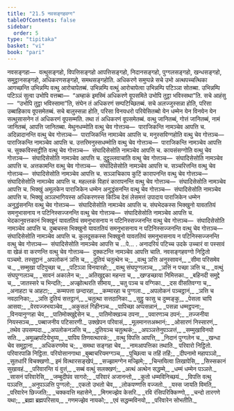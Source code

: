 ```yaml
---
title: "21.5 नवसङ्गहवग्ग"
tableOfContents: false
sidebar:
  order: 5
type: "tipitaka"
basket: "vi"
book: "pari"
---
```



<DynamicBreadcrumb />

<Division number="501" book="pari">

<Paragraph number="2434" book="pari">
नवसङ्गहा—  वत्थुसङ्गहो, विपत्तिसङ्गहो आपत्तिसङ्गहो, निदानसङ्गहो, पुग्गलसङ्गहो, खन्धसङ्गहो, समुट्ठानसङ्गहो, अधिकरणसङ्गहो, समथसङ्गहोति.
</Paragraph>

<Paragraph number="2435" book="pari">
अधिकरणे समुप्पन्ने सचे उभो अत्थपच्चत्थिका आगच्छन्ति उभिन्नम्पि वत्थु आरोचापेतब्बं. उभिन्नम्पि वत्थुं आरोचापेत्वा उभिन्नम्पि पटिञ्ञा सोतब्बा. उभिन्नम्पि पटिञ्ञं सुत्वा उभोपि वत्तब्बा—  “अम्हाकं इमस्मिं अधिकरणे वूपसमिते उभोपि तुट्ठा भविस्सथा”ति. सचे आहंसु—  “उभोपि तुट्ठा भविस्सामा”ति, संघेन तं अधिकरणं सम्पटिच्छितब्बं. सचे अलज्जुस्सन्ना होति, परिसा उब्बाहिकाय वूपसमेतब्बं. सचे बालुस्सन्ना होति, परिसा विनयधरो परियेसितब्बो येन धम्मेन येन विनयेन येन सत्थुसासनेन तं अधिकरणं वूपसम्मति. तथा तं अधिकरणं वूपसमेतब्बं.
</Paragraph>

<Paragraph number="2436" book="pari">
वत्थु जानितब्बं, गोत्तं जानितब्बं, नामं जानितब्बं, आपत्ति जानितब्बा.
</Paragraph>

<Paragraph number="2437" book="pari">
मेथुनधम्मोति वत्थु चेव गोत्तञ्च—  पाराजिकन्ति नामञ्चेव आपत्ति च.
</Paragraph>

<Paragraph number="2438" book="pari">
अदिन्नादानन्ति वत्थु चेव गोत्तञ्च—  पाराजिकन्ति नामञ्चेव आपत्ति च.
</Paragraph>

<Paragraph number="2439" book="pari">
मनुस्सविग्गहोति वत्थु चेव गोत्तञ्च—  पाराजिकन्ति नामञ्चेव आपत्ति च.
</Paragraph>

<Paragraph number="2440" book="pari">
उत्तरिमनुस्सधम्मोति वत्थु चेव गोत्तञ्च—  पाराजिकन्ति नामञ्चेव आपत्ति च.
</Paragraph>

<Paragraph number="2441" book="pari">
सुक्कविस्सट्ठीति वत्थु चेव गोत्तञ्च—  संघादिसेसोति नामञ्चेव आपत्ति च.
</Paragraph>

<Paragraph number="2442" book="pari">
कायसंसग्गोति वत्थु चेव गोत्तञ्च—  संघादिसेसोति नामञ्चेव आपत्ति च.
</Paragraph>

<Paragraph number="2443" book="pari">
दुट्ठुल्लवाचाति वत्थु चेव गोत्तञ्च—  संघादिसेसोति नामञ्चेव आपत्ति च.
</Paragraph>

<Paragraph number="2444" book="pari">
अत्तकामन्ति वत्थु चेव गोत्तञ्च—  संघादिसेसोति नामञ्चेव आपत्ति च.
</Paragraph>

<Paragraph number="2445" book="pari">
सञ्चरित्तन्ति वत्थु चेव गोत्तञ्च—  संघादिसेसोति नामञ्चेव आपत्ति च.
</Paragraph>

<Paragraph number="2446" book="pari">
सञ्ञाचिकाय कुटिं कारापनन्ति वत्थु चेव गोत्तञ्च—  संघादिसेसोति नामञ्चेव आपत्ति च.
</Paragraph>

<Paragraph number="2447" book="pari">
महल्लकं विहारं कारापनन्ति वत्थु चेव गोत्तञ्च—  संघादिसेसोति नामञ्चेव आपत्ति च.
</Paragraph>

<Paragraph number="2448" book="pari">
भिक्खुं अमूलकेन पाराजिकेन धम्मेन अनुद्धंसनन्ति वत्थु चेव गोत्तञ्च—  संघादिसेसोति नामञ्चेव आपत्ति च.
</Paragraph>

<Paragraph number="2449" book="pari">
भिक्खुं अञ्ञभागियस्स अधिकरणस्स किञ्चि देसं लेसमत्तं उपादाय पाराजिकेन धम्मेन अनुद्धंसनन्ति वत्थु चेव गोत्तञ्च—  संघादिसेसोति नामञ्चेव आपत्ति च.
</Paragraph>

<Paragraph number="2450" book="pari">
संघभेदकस्स भिक्खुनो यावततियं समनुभासनाय न पटिनिस्सज्जनन्ति वत्थु चेव गोत्तञ्च—  संघादिसेसोति नामञ्चेव आपत्ति च.
</Paragraph>

<Paragraph number="2451" book="pari">
भेदकानुवत्तकानं भिक्खूनं यावततियं समनुभासनाय न पटिनिस्सज्जनन्ति वत्थु चेव गोत्तञ्च—  संघादिसेसोति नामञ्चेव आपत्ति च.
</Paragraph>

<Paragraph number="2452" book="pari">
दुब्बचस्स भिक्खुनो यावततियं समनुभासनाय न पटिनिस्सज्जनन्ति वत्थु चेव गोत्तञ्च—  संघादिसेसोति नामञ्चेव आपत्ति च.
</Paragraph>

<Paragraph number="2453" book="pari">
कुलदूसकस्स भिक्खुनो यावततियं समनुभासनाय न पटिनिस्सज्जनन्ति वत्थु चेव गोत्तञ्च—  संघादिसेसोति नामञ्चेव आपत्ति च …पे… .
</Paragraph>

<Paragraph number="2454" book="pari">
अनादरियं पटिच्च उदके उच्चारं वा पस्सावं वा खेळं वा करणन्ति वत्थु चेव गोत्तञ्च—  दुक्कटन्ति नामञ्चेव आपत्ति चाति.

</Paragraph>
</Division>

<Paragraph number="2455" type="center" book="pari">
नवसङ्गहवग्गो निट्ठितो पञ्चमो.



</Paragraph>

<Paragraph number="2456" type="center" book="pari">
तस्सुद्दानं


</Paragraph>

<Paragraph number="2457" type="verses" book="pari">
_अपलोकनं ञत्ति च,_  
_दुतियं चतुत्थेन च;_  
_वत्थु ञत्ति अनुस्सावनं,_  
_सीमा परिसमेव च._  

</Paragraph>

<Paragraph number="2458" type="verses" book="pari">
_सम्मुखा पटिपुच्छा च,_  
_पटिञ्ञा विनयारहो;_  
_वत्थु संघपुग्गलञ्च,_  
_ञत्तिं न पच्छा ञत्ति च._  

</Paragraph>

<Paragraph number="2459" type="verses" book="pari">
_वत्थुं संघपुग्गलञ्च,_  
_सावनं अकालेन च;_  
_अतिखुद्दका महन्ता च,_  
_खण्डच्छाया निमित्तका._  

</Paragraph>

<Paragraph number="2460" type="verses" book="pari">
_बहिनदी समुद्दे च,_  
_जातस्सरे च भिन्दति;_  
_अज्झोत्थरति सीमाय,_  
_चतु पञ्च च वग्गिका._  

</Paragraph>

<Paragraph number="2461" type="verses" book="pari">
_दस वीसतिवग्गा च,_  
_अनाहटा च आहटा;_  
_कम्मपत्ता छन्दारहा,_  
_कम्मारहा च पुग्गला._  

</Paragraph>

<Paragraph number="2462" type="verses" book="pari">
_अपलोकनं पञ्चट्ठानं,_  
_ञत्ति च नवठानिका;_  
_ञत्ति दुतियं सत्तट्ठानं,_  
_चतुत्था सत्तठानिका._  

</Paragraph>

<Paragraph number="2463" type="verses" book="pari">
_सुट्ठु फासु च दुम्मङ्कु,_  
_पेसला चापि आसवा;_  
_वेरवज्जभयञ्चेव,_  
_अकुसलं गिहीनञ्च._  

</Paragraph>

<Paragraph number="2464" type="verses" book="pari">
_पापिच्छा अप्पसन्नानं,_  
_पसन्ना धम्मट्ठपना;_  
_विनयानुग्गहा चेव,_  
_पातिमोक्खुद्देसेन च._  

</Paragraph>

<Paragraph number="2465" type="verses" book="pari">
_पातिमोक्खञ्च ठपना,_  
_पवारणञ्च ठपनं;_  
_तज्जनीया नियस्सञ्च,_  
_पब्बाजनीय पटिसारणी._  

</Paragraph>

<Paragraph number="2466" type="verses" book="pari">
उक्खेपन परिवासं,_  
_मूलमानत्तअब्भानं;_  
_ओसारणं निस्सारणं,_  
_तथेव उपसम्पदा._  

</Paragraph>

<Paragraph number="2467" type="verses" book="pari">
_अपलोकनञत्ति च,_  
_दुतियञ्च चतुत्थकं;_  
_अपञ्ञत्तेनुपञ्ञत्तं,_  
_सम्मुखाविनयो सति._  

</Paragraph>

<Paragraph number="2468" type="verses" book="pari">
_अमूळ्हपटियेभुय्य,_  
_पापिय तिणवत्थारकं;_  
_वत्थु विपत्ति आपत्ति,_  
_निदानं पुग्गलेन च._  

</Paragraph>

<Paragraph number="2469" type="verses" book="pari">
_खन्धा चेव समुट्ठाना,_  
_अधिकरणमेव च;_  
_समथा सङ्गहा चेव,_  
_नामआपत्तिका तथाति._  


</Paragraph>

<Paragraph number="2470" type="center" book="pari">
परिवारो निट्ठितो.



</Paragraph>

<Paragraph number="2471" type="center" book="pari">
परिवारपाळि निट्ठिता.



</Paragraph>

<Paragraph number="2472" type="center" book="pari">
परियोसानगाथा


</Paragraph>

<Paragraph number="2473" type="verses" book="pari">
_बुब्बाचरियमग्गञ्च,_  
_पुच्छित्वा च तहिं तहिं;_  
_दीपनामो महापञ्ञो,_  
_सुतधारिं विचक्खणो._  

</Paragraph>

<Paragraph number="2474" type="verses" book="pari">
इमं वित्थारसङ्खेपं,_  
_सज्झामग्गेन मज्झिमे;_  
_चिन्तयित्वा लिखापेसि,_  
_सिस्सकानं सुखावहं._  

</Paragraph>

<Paragraph number="2475" type="verses" book="pari">
_परिवारन्ति यं वुत्तं,_  
_सब्बं वत्थुं सलक्खणं;_  
_अत्थं अत्थेन सद्धम्मे,_  
_धम्मं धम्मेन पञ्ञत्ते._  

</Paragraph>

<Paragraph number="2476" type="verses" book="pari">
_सासनं परिवारेसि,_  
_जम्बुदीपंव सागरो;_  
_परिवारं अजानन्तो,_  
_कुतो धम्मविनिच्छयं._  

</Paragraph>

<Paragraph number="2477" type="verses" book="pari">
_विपत्ति वत्थु पञ्ञत्ति,_  
_अनुपञ्ञत्ति पुग्गलो;_  
_एकतो उभतो चेव,_  
_लोकपण्णत्ति वज्जतो._  

</Paragraph>

<Paragraph number="2478" type="verses" book="pari">
_यस्स जायति विमति,_  
_परिवारेन छिज्जति;_  
_चक्कवत्ति महासेने,_  
_मिगमज्झेव केसरि._  

</Paragraph>

<Paragraph number="2479" type="verses" book="pari">
_रवि रंसिपरिक्किण्णो,_  
_चन्दो तारगणे यथा;_  
_ब्रह्मा ब्रह्मपरिसाय,_  
_गणमज्झेव नायको;_  
_एवं सद्धम्मविनयो,_  
_परिवारेन सोभतीति._
</Paragraph>